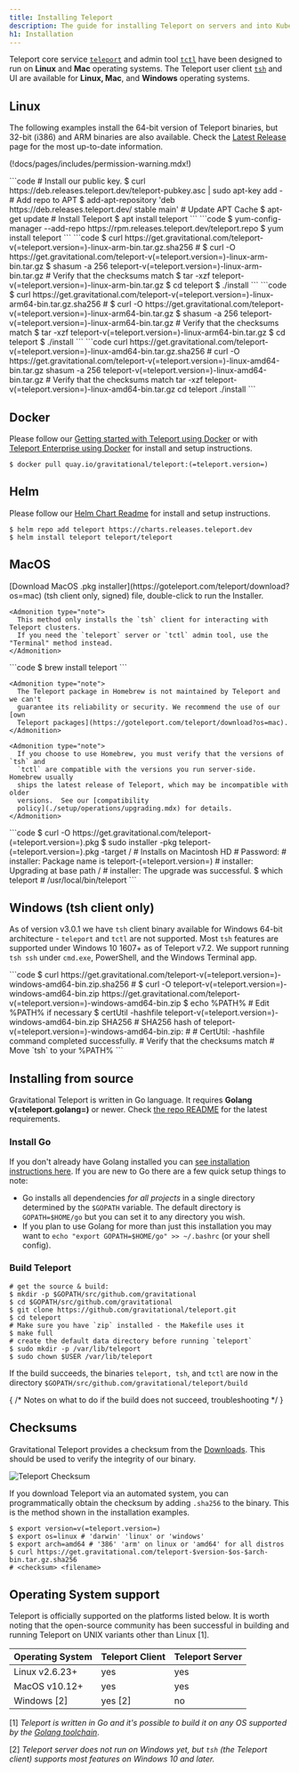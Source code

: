 ```yaml
---
title: Installing Teleport
description: The guide for installing Teleport on servers and into Kubernetes clusters.
h1: Installation
---
```


Teleport core service [`teleport`](./setup/reference/cli.mdx#teleport) and admin tool [`tctl`](./setup/reference/cli.mdx#tctl) have been designed to run on **Linux** and **Mac** operating systems. The Teleport user client [`tsh`](./setup/reference/cli.mdx#tsh) and UI are available for **Linux, Mac**, and **Windows** operating systems.

## Linux

The following examples install the 64-bit version of Teleport binaries, but
32-bit (i386) and ARM binaries are also available. Check the [Latest
Release](https://goteleport.com/download/) page for the most
up-to-date information.

(!docs/pages/includes/permission-warning.mdx!)

<Tabs>
  <TabItem label="Debian/Ubuntu (DEB)">
    ```code
    # Install our public key.
    $ curl https://deb.releases.teleport.dev/teleport-pubkey.asc | sudo apt-key add -
    # Add repo to APT
    $ add-apt-repository 'deb https://deb.releases.teleport.dev/ stable main'
    # Update APT Cache
    $ apt-get update
    # Install Teleport
    $ apt install teleport
    ```
  </TabItem>

  <TabItem label="Amazon Linux 2/RHEL/Fedora (RPM)">
    ```code
    $ yum-config-manager --add-repo https://rpm.releases.teleport.dev/teleport.repo
    $ yum install teleport
    ```
  </TabItem>

  <TabItem label="ARMv7 (32-bit)">
    ```code
    $ curl https://get.gravitational.com/teleport-v(=teleport.version=)-linux-arm-bin.tar.gz.sha256
    # <checksum> <filename>
    $ curl -O https://get.gravitational.com/teleport-v(=teleport.version=)-linux-arm-bin.tar.gz
    $ shasum -a 256 teleport-v(=teleport.version=)-linux-arm-bin.tar.gz
    # Verify that the checksums match
    $ tar -xzf teleport-v(=teleport.version=)-linux-arm-bin.tar.gz
    $ cd teleport
    $ ./install
    ```
  </TabItem>

  <TabItem label="ARM64/ARMv8 (64-bit)">
    ```code
    $ curl https://get.gravitational.com/teleport-v(=teleport.version=)-linux-arm64-bin.tar.gz.sha256
    # <checksum> <filename>
    $ curl -O https://get.gravitational.com/teleport-v(=teleport.version=)-linux-arm64-bin.tar.gz
    $ shasum -a 256 teleport-v(=teleport.version=)-linux-arm64-bin.tar.gz
    # Verify that the checksums match
    $ tar -xzf teleport-v(=teleport.version=)-linux-arm64-bin.tar.gz
    $ cd teleport
    $ ./install
    ```
  </TabItem>

  <TabItem label="Tarball">
    ```code
    curl https://get.gravitational.com/teleport-v(=teleport.version=)-linux-amd64-bin.tar.gz.sha256
    # <checksum> <filename>
    curl -O https://get.gravitational.com/teleport-v(=teleport.version=)-linux-amd64-bin.tar.gz
    shasum -a 256 teleport-v(=teleport.version=)-linux-amd64-bin.tar.gz
    # Verify that the checksums match
    tar -xzf teleport-v(=teleport.version=)-linux-amd64-bin.tar.gz
    cd teleport
    ./install
    ```
  </TabItem>
</Tabs>

## Docker

Please follow our [Getting started with Teleport using Docker](./setup/guides/docker.mdx) or with [Teleport Enterprise using Docker](enterprise/getting-started.mdx#run-teleport-enterprise-using-docker) for install and setup instructions.

```code
$ docker pull quay.io/gravitational/teleport:(=teleport.version=)
```

## Helm

Please follow our [Helm Chart Readme](https://github.com/gravitational/teleport/tree/master/examples/chart/teleport) for install and setup instructions.

```code
$ helm repo add teleport https://charts.releases.teleport.dev
$ helm install teleport teleport/teleport
```

## MacOS

<Tabs>
  <TabItem label="Download">
    [Download MacOS .pkg installer](https://goteleport.com/teleport/download?os=mac) (tsh client only, signed) file, double-click to run the Installer.

    <Admonition type="note">
      This method only installs the `tsh` client for interacting with Teleport clusters.
      If you need the `teleport` server or `tctl` admin tool, use the "Terminal" method instead.
    </Admonition>
  </TabItem>

  <TabItem label="Homebrew">
    ```code
    $ brew install teleport
    ```

    <Admonition type="note">
      The Teleport package in Homebrew is not maintained by Teleport and we can't
      guarantee its reliability or security. We recommend the use of our [own
      Teleport packages](https://goteleport.com/teleport/download?os=mac).
    </Admonition>

    <Admonition type="note">
      If you choose to use Homebrew, you must verify that the versions of `tsh` and
      `tctl` are compatible with the versions you run server-side.  Homebrew usually
      ships the latest release of Teleport, which may be incompatible with older
      versions.  See our [compatibility
      policy](./setup/operations/upgrading.mdx) for details.
    </Admonition>
  </TabItem>

  <TabItem label="Terminal">
    ```code
    $ curl -O https://get.gravitational.com/teleport-(=teleport.version=).pkg
    $ sudo installer -pkg teleport-(=teleport.version=).pkg -target / # Installs on Macintosh HD
    # Password:
    # installer: Package name is teleport-(=teleport.version=)
    # installer: Upgrading at base path /
    # installer: The upgrade was successful.
    $ which teleport
    # /usr/local/bin/teleport
    ```
  </TabItem>
</Tabs>

## Windows (tsh client only)

As of version v3.0.1 we have `tsh` client binary available for Windows 64-bit
architecture - `teleport` and `tctl` are not supported. Most `tsh` features are
supported under Windows 10 1607+ as of Teleport v7.2. We support running
`tsh ssh` under `cmd.exe`, PowerShell, and the Windows Terminal app.

<Tabs>
  <TabItem label="Powershell">
    ```code
    $ curl https://get.gravitational.com/teleport-v(=teleport.version=)-windows-amd64-bin.zip.sha256
    # <checksum> <filename>
    $ curl -O teleport-v(=teleport.version=)-windows-amd64-bin.zip https://get.gravitational.com/teleport-v(=teleport.version=)-windows-amd64-bin.zip
    $ echo %PATH% # Edit %PATH% if necessary
    $ certUtil -hashfile teleport-v(=teleport.version=)-windows-amd64-bin.zip SHA256
    # SHA256 hash of teleport-v(=teleport.version=)-windows-amd64-bin.zip:
    # <checksum> <filename>
    # CertUtil: -hashfile command completed successfully.
    # Verify that the checksums match
    # Move `tsh` to your %PATH%
    ```
  </TabItem>
</Tabs>

## Installing from source

Gravitational Teleport is written in Go language. It requires **Golang v(=teleport.golang=)**
or newer. Check [the repo README](https://github.com/gravitational/teleport#building-teleport) for the
latest requirements.

### Install Go

If you don't already have Golang installed you can [see installation
instructions here](https://golang.org/doc/install). If you are new to Go there are a few quick setup things to note:


- Go installs all dependencies *for all projects* in a single directory
  determined by the `$GOPATH` variable. The default directory is
  `GOPATH=$HOME/go` but you can set it to any directory you wish.
- If you plan to use Golang for more than just this installation you may want to
  `echo "export GOPATH=$HOME/go" >> ~/.bashrc` (or your shell config).

### Build Teleport

```code
# get the source & build:
$ mkdir -p $GOPATH/src/github.com/gravitational
$ cd $GOPATH/src/github.com/gravitational
$ git clone https://github.com/gravitational/teleport.git
$ cd teleport
# Make sure you have `zip` installed - the Makefile uses it
$ make full
# create the default data directory before running `teleport`
$ sudo mkdir -p /var/lib/teleport
$ sudo chown $USER /var/lib/teleport
```

If the build succeeds, the binaries `teleport, tsh`, and `tctl` are now in the directory `$GOPATH/src/github.com/gravitational/teleport/build`

{
  /* Notes on what to do if the build does not succeed, troubleshooting */
}

## Checksums

Gravitational Teleport provides a checksum from the [Downloads](https://gravitational.com/teleport/download/). This should be used to verify the integrity of our binary.

![Teleport Checksum](../img/teleport-sha.png)

If you download Teleport via an automated system, you can programmatically
obtain the checksum by adding `.sha256` to the binary. This is the method shown
in the installation examples.

```code
$ export version=v(=teleport.version=)
$ export os=linux # 'darwin' 'linux' or 'windows'
$ export arch=amd64 # '386' 'arm' on linux or 'amd64' for all distros
$ curl https://get.gravitational.com/teleport-$version-$os-$arch-bin.tar.gz.sha256
# <checksum> <filename>
```

## Operating System support

Teleport is officially supported on the platforms listed below. It is worth noting
that the open-source community has been successful in building and running Teleport on UNIX variants other than Linux \[1].

| Operating System | Teleport Client | Teleport Server |
| - | - | - |
| Linux v2.6.23+ | yes | yes |
| MacOS v10.12+ | yes | yes |
| Windows \[2] | yes \[2] | no |

\[1] *Teleport is written in Go and it's possible to build it on
any OS supported by the [Golang toolchain](https://github.com/golang/go/wiki/MinimumRequirements)*.

\[2] *Teleport server does not run on Windows yet, but `tsh` (the Teleport client)
supports most features on Windows 10 and later.*
